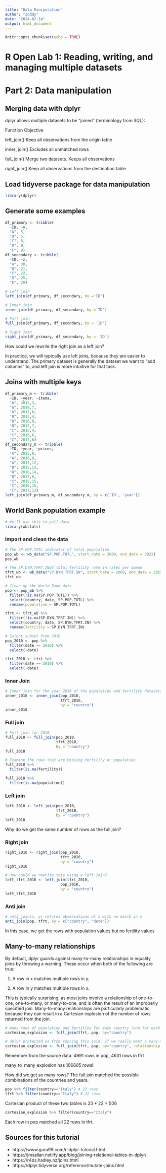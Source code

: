 ```yaml
---
title: "Data Manipulation"
author: "Joddy"
date: "2024-02-14"
output: html_document
---
```


```r
knitr::opts_chunk$set(echo = TRUE)
```

# R Open Lab 1: Reading, writing, and managing multiple datasets

# Part 2: Data manipulation

## Merging data with dplyr

dplyr allows multiple datasets to be "joined" (terminology from SQL):

  Function	    Objective

  left_join()	  Keep all observations from the origin table

  inner_join()	Excludes all unmatched rows

  full_join()   Merge two datasets. Keeps all observations

  right_join()	Keep all observations from the destination table

## Load tidyverse package for data manipulation
```r
library(dplyr)
```

## Generate some examples
```r
df_primary <- tribble(
  ~ID, ~y,
  "A", 5,
  "B", 5,
  "C", 8,
  "D", 0,
  "F", 9)
df_secondary <- tribble(
  ~ID, ~z,
  "A", 30,
  "B", 21,
  "C", 22,
  "D", 25,
  "E", 29)

# Left join
left_join(df_primary, df_secondary, by ='ID')

# Inner join
inner_join(df_primary, df_secondary, by ='ID')

# Full join
full_join(df_primary, df_secondary, by = 'ID')

# Right join
right_join(df_primary, df_secondary, by = 'ID')
```

How could we rewrite the right join as a left join?

In practice, we will typically use left joins, because they are easier to understand. The primary dataset is generally the dataset we want to "add columns" to, and left join is more intuitive for that task.

## Joins with multiple keys
```r
df_primary_m <- tribble(
  ~ID, ~year, ~items,
  "A", 2015,3,
  "A", 2016,7,
  "A", 2017,6,
  "B", 2015,4,
  "B", 2016,8,
  "B", 2017,7,
  "C", 2015,4,
  "C", 2016,6,
  "C", 2017,6)
df_secondary_m <- tribble(
  ~ID, ~year, ~prices,
  "A", 2015,9,
  "A", 2016,8,
  "A", 2017,12,
  "B", 2015,13,
  "B", 2016,14,
  "B", 2017,6,
  "C", 2015,15,
  "C", 2016,15,
  "C", 2017,13)
left_join(df_primary_m, df_secondary_m, by = c('ID', 'year'))
```

## World Bank population example

```r
# We'll use this to pull data
library(wbstats)
```

### Import and clean the data
```r
# The SP.POP.TOTL indicator of total population
pop_wb <- wb_data("SP.POP.TOTL", start_date = 2000, end_date = 2022)
pop_wb

# The SP.DYN.TFRT.INof total fertility rate in rates per woman
tfrt_wb <- wb_data("SP.DYN.TFRT.IN", start_date = 2000, end_date = 2022)
tfrt_wb

# Clean up the World Bank data
pop <- pop_wb %>%
  filter(!is.na(SP.POP.TOTL)) %>%
  select(country, date, SP.POP.TOTL) %>%
  rename(population = SP.POP.TOTL)

tfrt <- tfrt_wb %>%
  filter(!is.na(SP.DYN.TFRT.IN)) %>%
  select(country, date, SP.DYN.TFRT.IN) %>%
  rename(fertility = SP.DYN.TFRT.IN)

# Select subset from 2010
pop_2010 <- pop %>%
  filter(date == 2010) %>%
  select(-date)

tfrt_2010 <- tfrt %>%
  filter(date == 2010) %>%
  select(-date)
```

### Inner Join 
```r
# Inner join for the year 2010 of the population and fertility datasets
inner_2010 <- inner_join(pop_2010, 
                         tfrt_2010, 
                         by = "country")
inner_2010
```

### Full join
```r
# Full join for 2010
full_2010 <- full_join(pop_2010, 
                       tfrt_2010, 
                       by = "country")
full_2010

# Examine the rows that are missing fertility or population
full_2010 %>%
  filter(is.na(fertility))

full_2010 %>%
  filter(is.na(population))
```

### Left join
```r
left_2010 <- left_join(pop_2010, 
                       tfrt_2010, 
                       by = "country")
left_2010
```

Why do we get the same number of rows as the full join?

### Right join
```r
right_2010 <- right_join(pop_2010, 
                         tfrt_2010, 
                         by = "country")
right_2010

# How could we rewrite this using a left join?
left_tfrt_2010 <- left_join(tfrt_2010, 
                         pop_2010, 
                         by = "country")
left_tfrt_2010
```

### Anti join

```r
# anti_join(x, y) returns observations of x with no match in y
anti_join(pop, tfrt, by = c("country", "date"))
```

In this case, we get the rows with population values but no fertility values

## Many-to-many relationships
By default, dplyr guards against many-to-many relationships in equality joins by throwing a warning. These occur when both of the following are true:
  
1. A row in x matches multiple rows in y.

2. A row in y matches multiple rows in x.

This is typically surprising, as most joins involve a relationship of one-to-one, one-to-many, or many-to-one, and is often the result of an improperly specified join. Many-to-many relationships are particularly problematic because they can result in a Cartesian explosion of the number of rows returned from the join.

```r
# many rows of population and fertility for each country (one for each year)
cartesian_explosion <- full_join(tfrt, pop, by="country")

# dplyr protected us from running this join. If we really want a many-to-many join, specify like this:
cartesian_explosion <- full_join(tfrt, pop, by="country", relationship = "many-to-many")
```

Remember from the source data: 4991 rows in pop, 4631 rows in tfrt

many_to_many_explosion has 106605 rows!

How did we get so many rows? The full join matched the possible combinations of the countries and years.

```r
pop %>% filter(country=="Italy") # 23 rows
tfrt %>% filter(country=="Italy") # 22 rows
```

Cartesian product of these two tables is 23 * 22 = 506

```r
cartesian_explosion %>% filter(country=="Italy")
```

Each row in pop matched all 22 rows in tfrt.

## Sources for this tutorial
- https://www.guru99.com/r-dplyr-tutorial.html
- https://jmsallan.netlify.app/blog/joining-relational-tables-in-dplyr/
- https://r4ds.hadley.nz/joins.html
- https://dplyr.tidyverse.org/reference/mutate-joins.html
